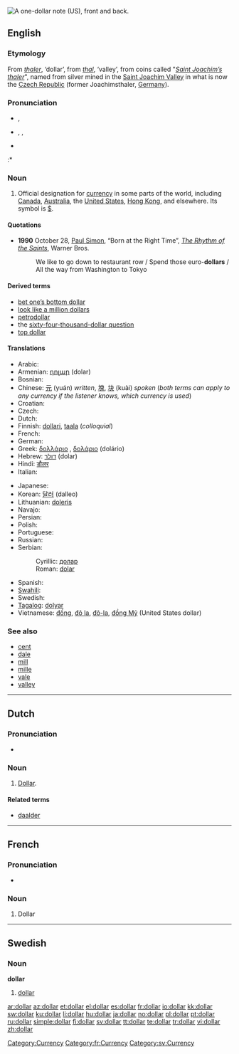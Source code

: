 [[Image:US Silvercert1.jpg|thumb|right|A one-dollar note (US), front and back.]]
{{also|Dollar}}
==English==

===Etymology===
From {{etyl|de}} ''[[thaler]]'', ‘dollar’, from ''[[thal]]'', ‘valley’, from coins called "''[[Saint Joachim’s thaler]]''", named from silver mined in the [[w:Saint Joachim Valley|Saint Joachim Valley]] in what is now the [[Czech Republic]] (former Joachimsthaler, [[Germany]]).

===Pronunciation===
* {{a|UK}} {{IPA|/ˈdɒlə/}}, {{SAMPA|/"dQl@/}}
* {{a|US}} {{enPR|dälʹər}}, {{IPA|/ˈdɑːlɚ/}}, {{SAMPA|/"dA:l@`/}}
* {{audio|En-us-dollar.ogg|Audio (US)}}
:* {{rhymes|ɒlə(r)}}

===Noun===
{{en-noun}}

# Official designation for [[currency]] in some parts of the world, including [[Canada]], [[Australia]], the [[United States]], [[Hong Kong]], and elsewhere.  Its symbol is [[$]].

====Quotations====
* '''1990''' October 28, [[w:Paul Simon|Paul Simon]], “Born at the Right Time”, ''[[w:The Rhythm of the Saints|The Rhythm of the Saints]]'', Warner Bros.
*: We like to go down to restaurant row / Spend those euro-'''dollars''' / All the way from Washington to Tokyo

====Derived terms====
* [[bet one’s bottom dollar]]
* [[look like a million dollars]]
* [[petrodollar]]
* the [[sixty-four-thousand-dollar question]]
* [[top dollar]]

====Translations====
{{trans-top|designation for specific currency}}
* Arabic: {{t-|ar|دولار|m|tr=dōlār|sc=Arab}}
* Armenian: [[դոլար]] (dolar)
* Bosnian: {{t-|bs|dolar|m}}
* Chinese: [[元]] (yuán) ''written'', [[塊]], [[块]] (kuài) ''spoken'' (''both terms can apply to any currency if the listener knows, which currency is used'')
* Croatian: {{t-|hr|dolar|m}}
* Czech: {{t-|cs|dolar|m}}
* Dutch: {{t-|nl|dollar|m}}
* Finnish: [[dollari]], [[taala]] (''colloquial'')
* French: {{t+|fr|dollar|m}}
* German: {{t+|de|Dollar|m}}
* Greek: [[δολλάριο]] {{n}}, [[δολάριο]] {{n}} (dolário)<!--move pronunciation to Greek pages: [ðo̞ˈlariˌo̞]-->
* Hebrew: [[דולר]] (dolar)
* Hindi: [[डौलर]]
* Italian: {{t+|it|dollaro|m}}
{{trans-mid}}
* Japanese: {{t+|ja|ドル|tr=doru|sc=Jpan}}
* Korean: [[달러]] (dalleo)
* Lithuanian: [[doleris]] {{m}}
* Navajo: {{tø|nv|béeso}}
* Persian: {{t|fa||tr=dolar|sc=fa-Arab}}
* Polish: {{t+|pl|dolar|m}}
* Portuguese: {{t+|pt|dólar|m}}
* Russian: {{t+|ru|доллар|m|tr=dóllar|sc=Cyrl}}
* Serbian:
*: Cyrillic: [[долар#Serbian|долар]] {{m}}
*: Roman: [[dolar#Serbian|dolar]] {{m}}
* Spanish: {{t+|es|dólar|m}}
* [[Swahili]]: {{t|sw|dola|xs=Swahili}}
* Swedish: {{t+|sv|dollar|c}}
* [[Tagalog]]: [[dolyar]]
* Vietnamese: [[đồng]], [[Đô la|đô la]], [[Đô-la|đô-la]], [[Đồng Mỹ|đồng Mỹ]] (United States dollar)
{{trans-bottom}}

===See also===
* [[cent]]
* [[dale]]
* [[mill]]
* [[mille]]
* [[vale]]
* [[valley]]

[[Category:Currency]]

----

==Dutch==

===Pronunciation===
* {{IPA|/dɔlɑr/|lang=nl}}

===Noun===
{{nl-noun2|m|s|tje}}

# [[#English|Dollar]].

====Related terms====
* [[daalder]]

----

==French==

===Pronunciation===
* {{audio|Fr-dollar.ogg|Audio}}

===Noun===
{{fr-noun|m}}

# Dollar

[[Category:fr:Currency]]

----

==Swedish==

===Noun===
{{sv-noun-irreg-c|2=dollarn|3=dollar|4=dollarna}}
'''dollar''' {{c}}

# [[#English|dollar]]

[[Category:sv:Currency]]

[[ar:dollar]]
[[az:dollar]]
[[et:dollar]]
[[el:dollar]]
[[es:dollar]]
[[fr:dollar]]
[[io:dollar]]
[[kk:dollar]]
[[sw:dollar]]
[[ku:dollar]]
[[li:dollar]]
[[hu:dollar]]
[[ja:dollar]]
[[no:dollar]]
[[pl:dollar]]
[[pt:dollar]]
[[ru:dollar]]
[[simple:dollar]]
[[fi:dollar]]
[[sv:dollar]]
[[tt:dollar]]
[[te:dollar]]
[[tr:dollar]]
[[vi:dollar]]
[[zh:dollar]]